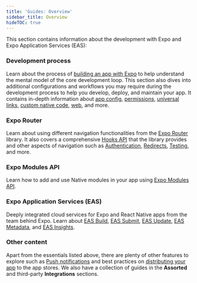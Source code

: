 ```yaml
---
title: 'Guides: Overview'
sidebar_title: Overview
hideTOC: true
---
```



This section contains information about the development with Expo and Expo Application Services (EAS):

### <span className="inline-flex items-center gap-2"><CodeSquare01Icon />Development process</span>

Learn about the process of [building an app with Expo](/workflow/overview/) to help understand the mental model of the core development loop. This section also dives into additional configurations and workflows you may require during the development process to help you develop, deploy, and maintain your app. It contains in-depth information about [app config](/workflow/configuration/), [permissions](/guides/permissions/), [universal links](/guides/deep-linking/), [custom native code](/workflow/continuous-native-generation/), [web](/workflow/web/), and more.

### <span className="inline-flex items-center gap-2"><RouterLogo />Expo Router</span>

Learn about using different navigation functionalities from the [Expo Router](/router/advanced/root-layout/) library. It also covers a comprehensive [Hooks API](/router/reference/hooks/) that the library provides and other aspects of navigation such as [Authentication](/router/reference/authentication/), [Redirects](/router/reference/redirects/), [Testing](/router/reference/testing/), and more.


### <span className="inline-flex items-center gap-2"><CpuChip01Icon />Expo Modules API</span>

Learn how to add and use Native modules in your app using [Expo Modules API](/modules/overview/).

### <span className="inline-flex items-center gap-2"><PlanEnterpriseIcon />Expo Application Services (EAS)</span>

Deeply integrated cloud services for Expo and React Native apps from the team behind Expo. Learn about [EAS Build](/build/introduction/), [EAS Submit](/submit/introduction/), [EAS Update](/eas-update/introduction/), [EAS Metadata](/eas/metadata/), and [EAS Insights](/eas-insights/introduction/).

### Other content

Apart from the essentials listed above, there are plenty of other features to explore such as [Push notifications](/push-notifications/overview/) and best practices on [distributing your app](/distribution/introduction/) to the app stores. We also have a collection of guides in the **Assorted** and third-party **Integrations** sections.
